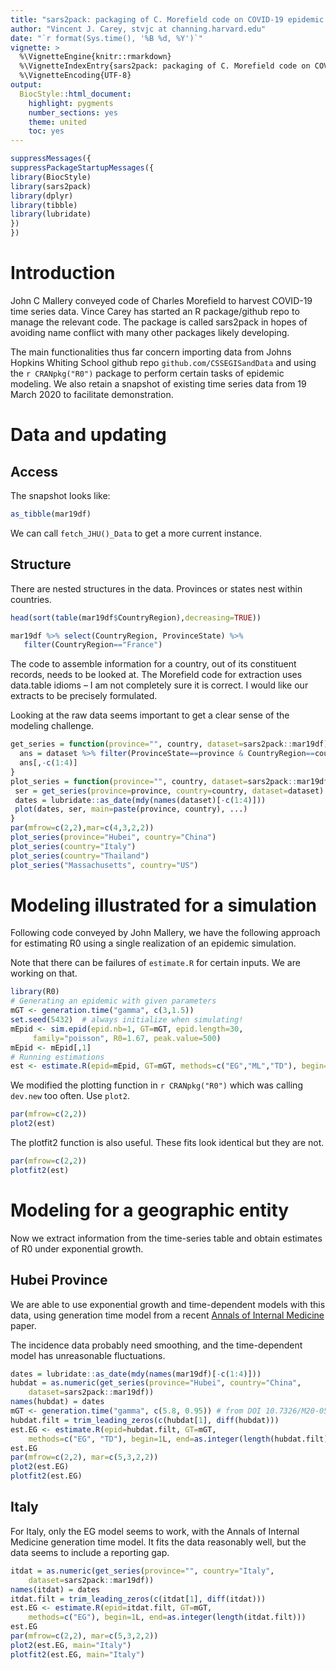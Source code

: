 ```yaml
---
title: "sars2pack: packaging of C. Morefield code on COVID-19 epidemic modeling"
author: "Vincent J. Carey, stvjc at channing.harvard.edu"
date: "`r format(Sys.time(), '%B %d, %Y')`"
vignette: >
  %\VignetteEngine{knitr::rmarkdown}
  %\VignetteIndexEntry{sars2pack: packaging of C. Morefield code on COVID-19 epidemic modeling}
  %\VignetteEncoding{UTF-8}
output:
  BiocStyle::html_document:
    highlight: pygments
    number_sections: yes
    theme: united
    toc: yes
---
```


```r
suppressMessages({
suppressPackageStartupMessages({
library(BiocStyle)
library(sars2pack)
library(dplyr)
library(tibble)
library(lubridate)
})
})
```

# Introduction

John C Mallery conveyed code of Charles Morefield to harvest
COVID-19 time series data.  Vince Carey has started an R package/github repo
to manage the relevant code.  The package is called sars2pack in hopes of
avoiding name conflict with many other packages likely developing.

The main functionalities thus far concern importing data from
Johns Hopkins Whiting School github repo `github.com/CSSEGISandData` and
using the `r CRANpkg("R0")` package to perform certain tasks of
epidemic modeling.  We also retain a snapshot of existing time series
data from 19 March 2020 to facilitate demonstration.

# Data and updating

## Access

The snapshot looks like:
```r
as_tibble(mar19df)
```

We can call `fetch_JHU()_Data` to get a more current instance.

## Structure

There are nested structures in the data.  Provinces or states nest within countries.

```r
head(sort(table(mar19df$CountryRegion),decreasing=TRUE))
```

```r
mar19df %>% select(CountryRegion, ProvinceState) %>% 
   filter(CountryRegion=="France")
```

The code to assemble information for a country, out of its constituent records,
needs to be looked at.  The Morefield code for extraction uses data.table idioms -- I am
not completely sure it is correct.  I would like our extracts to be precisely formulated.

Looking at the raw data seems important to get a clear sense
of the modeling challenge.
```r
get_series = function(province="", country, dataset=sars2pack::mar19df) {
  ans = dataset %>% filter(ProvinceState==province & CountryRegion==country)
  ans[,-c(1:4)]
}
plot_series = function(province="", country, dataset=sars2pack::mar19df, ...) {
 ser = get_series(province=province, country=country, dataset=dataset)
 dates = lubridate::as_date(mdy(names(dataset)[-c(1:4)]))
 plot(dates, ser, main=paste(province, country), ...)
}
par(mfrow=c(2,2),mar=c(4,3,2,2))
plot_series(province="Hubei", country="China")
plot_series(country="Italy")
plot_series(country="Thailand")
plot_series("Massachusetts", country="US")
```


# Modeling illustrated for a simulation

Following code conveyed by John Mallery, we have the following
approach for estimating R0 using a single realization of
an epidemic simulation.

Note that there can be failures of `estimate.R` for certain
inputs.  We are working on that.
```r
library(R0)
# Generating an epidemic with given parameters
mGT <- generation.time("gamma", c(3,1.5))
set.seed(5432)  # always initialize when simulating!
mEpid <- sim.epid(epid.nb=1, GT=mGT, epid.length=30, 
     family="poisson", R0=1.67, peak.value=500)
mEpid <- mEpid[,1]
# Running estimations
est <- estimate.R(epid=mEpid, GT=mGT, methods=c("EG","ML","TD"), begin=1, end=30)
```

We modified the plotting function in `r CRANpkg("R0")` which
was calling `dev.new` too often.  Use `plot2`.

```r
par(mfrow=c(2,2))
plot2(est)
```

The plotfit2 function is also useful.  These fits
look identical but they are not.

```r
par(mfrow=c(2,2))
plotfit2(est)
```

# Modeling for a geographic entity

Now we extract information from the time-series table and
obtain estimates of R0 under exponential growth.

## Hubei Province

We are able to use exponential growth and time-dependent models
with this data, using generation time model from a
recent [Annals of Internal Medicine](https://annals.org/aim/fullarticle/2762808/incubation-period-coronavirus-disease-2019-covid-19-from-publicly-reported) paper.

The incidence data probably need smoothing, and the time-dependent
model has unreasonable fluctuations.

```r
dates = lubridate::as_date(mdy(names(mar19df)[-c(1:4)]))
hubdat = as.numeric(get_series(province="Hubei", country="China", 
    dataset=sars2pack::mar19df))
names(hubdat) = dates
mGT <- generation.time("gamma", c(5.8, 0.95)) # from DOI 10.7326/M20-0504
hubdat.filt = trim_leading_zeros(c(hubdat[1], diff(hubdat)))
est.EG <- estimate.R(epid=hubdat.filt, GT=mGT, 
    methods=c("EG", "TD"), begin=1L, end=as.integer(length(hubdat.filt)))
est.EG
par(mfrow=c(2,2), mar=c(5,3,2,2))
plot2(est.EG)
plotfit2(est.EG)
```

## Italy

For Italy, only the EG model seems to work, with the
Annals of Internal Medicine generation time model.  It
fits the data reasonably well, but the data seems to include
a reporting gap.

```r
itdat = as.numeric(get_series(province="", country="Italy", 
    dataset=sars2pack::mar19df))
names(itdat) = dates
itdat.filt = trim_leading_zeros(c(itdat[1], diff(itdat)))
est.EG <- estimate.R(epid=itdat.filt, GT=mGT, 
    methods=c("EG"), begin=1L, end=as.integer(length(itdat.filt)))
est.EG
par(mfrow=c(2,2), mar=c(5,3,2,2))
plot2(est.EG, main="Italy")
plotfit2(est.EG, main="Italy")
```
